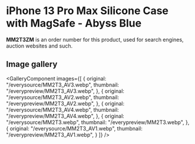 
# iPhone 13 Pro Max Silicone Case with MagSafe - Abyss Blue

<Callout type='info' emoji='👉🏻'>**MM2T3ZM** is an order number for this product, used for search engines, auction websites and such.</Callout>

## Image gallery

<GalleryComponent
    images={[
      {
        original: "/everysource/MM2T3_AV3.webp",
        thumbnail: "/everypreview/MM2T3_AV3.webp",
      },
      {
        original: "/everysource/MM2T3_AV2.webp",
        thumbnail: "/everypreview/MM2T3_AV2.webp",
      },
      {
        original: "/everysource/MM2T3_AV4.webp",
        thumbnail: "/everypreview/MM2T3_AV4.webp",
      },
      {
        original: "/everysource/MM2T3.webp",
        thumbnail: "/everypreview/MM2T3.webp",
      },
      {
        original: "/everysource/MM2T3_AV1.webp",
        thumbnail: "/everypreview/MM2T3_AV1.webp",
      }
    ]}
  />
